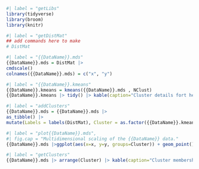 
```r
#| label = "getLibs"
library(tidyverse)
library(broom)
library(knitr)
```

```r
#| label = "getDistMat"
## add commands here to make
# DistMat
```

```r
#| label = "{{DataName}}.mds"
{{DataName}}.mds = DistMat |>
cmdscale() 
colnames({{DataName}}.mds) = c("x", "y")
```

```r
#| label = "{{DataName}}.kmeans"
{{DataName}}.kmeans = kmeans({{DataName}}.mds , NClust)
{{DataName}}.kmeans |> tidy() |> kable(caption="Cluster details fort he {{DataName}} data.")
```

```r
#| label = "addClusters"
{{DataName}}.mds = {{DataName}}.mds |>
as_tibble() |>
mutate(Labels = labels(DistMat), Cluster = as.factor({{DataName}}.kmeans$cluster))
```


```r
#| label = "plot{{DataName}}.mds",
#| fig.cap = "Multidimensional scaling of the {{DataName}} data."
{{DataName}}.mds |>ggplot(aes(x=x, y=y, groups=Cluster)) + geom_point()
```

```r
#| label = "getClusters"
{{DataName}}.mds |> arrange(Cluster) |> kable(caption="Cluster memberships for the {{DataName}} data.")
```
